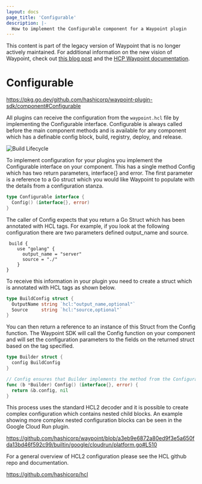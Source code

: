 ```yaml
---
layout: docs
page_title: 'Configurable'
description: |-
  How to implement the Configurable component for a Waypoint plugin
---
```


<Warning>

This content is part of the legacy version of Waypoint that is no longer actively maintained. For additional information on the new vision of Waypoint, check out [this blog post](https://www.hashicorp.com/blog/a-new-vision-for-hcp-waypoint) and the [HCP Waypoint documentation](/hcp/docs/waypoint).

</Warning>

# Configurable

https://pkg.go.dev/github.com/hashicorp/waypoint-plugin-sdk/component#Configurable

All plugins can receive the configuration from the `waypoint.hcl` file by implementing the Configurable interface.
Configurable is always called before the main component methods and is available for any component which has a
definable config block, build, registry, deploy, and release.

![Build Lifecycle](/img/extending-waypoint/build.png)

To implement configuration for your plugins you implement the Configurable interface on your component. This has a
single method Config which has two return parameters, interface{} and error. The first parameter is a reference
to a Go struct which you would like Waypoint to populate with the details from a configuration stanza.

```go
type Configurable interface {
  Config() (interface{}, error)
}
```

The caller of Config expects that you return a Go Struct which has been annotated with HCL tags. For example, if you
look at the following configuration there are two parameters defined output_name and source.

```hcl
 build {
    use "golang" {
      output_name = "server"
      source = "./"
    }
}
```

To receive this information in your plugin you need to create a struct which is annotated with HCL tags as shown below.

```go
type BuildConfig struct {
  OutputName string `hcl:"output_name,optional"`
  Source     string `hcl:"source,optional"`
}
```

You can then return a reference to an instance of this Struct from the Config function. The Waypoint SDK will call the
Config function on your component and will set the configuration parameters to the fields on the returned struct based
on the tag specified.

```go
type Builder struct {
  config BuildConfig
}

// Config ensures that Builder implements the method from the Configurable interface
func (b *Builder) Config() (interface{}, error) {
  return &b.config, nil
}
```

This process uses the standard HCL2 decoder and it is possible to create complex configuration which contains nested child
blocks. An example showing more complex nested configuration blocks can be seen in the Google Cloud Run plugin.

https://github.com/hashicorp/waypoint/blob/a3eb9e6872a80ed9f3e5a650fda13bd46f592c99/builtin/google/cloudrun/platform.go#L510

For a general overview of HCL2 configuration please see the HCL github repo and documentation.

https://github.com/hashicorp/hcl

